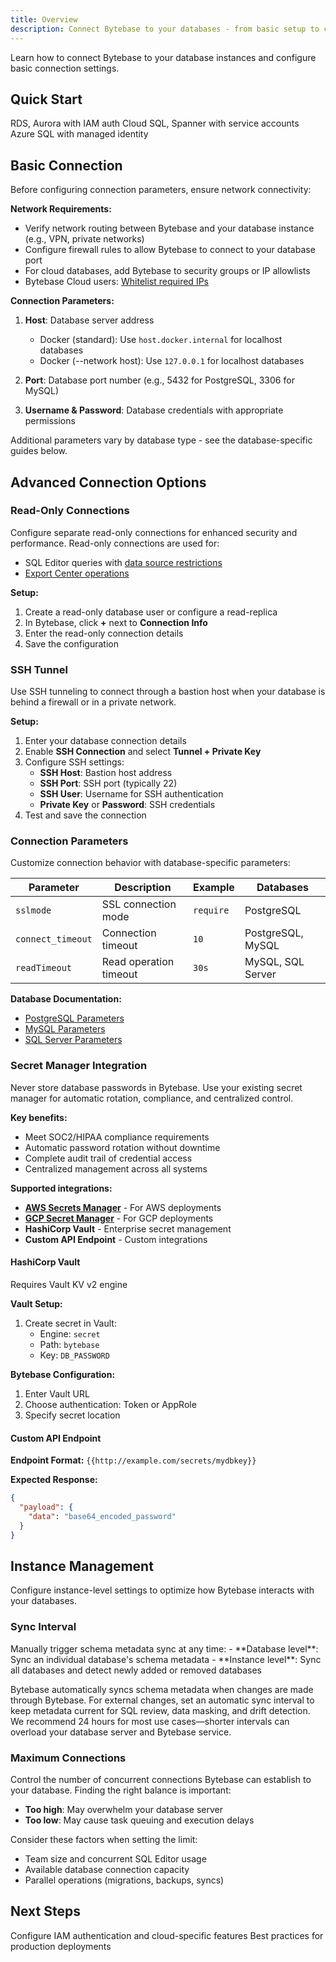 ```yaml
---
title: Overview
description: Connect Bytebase to your databases - from basic setup to cloud-native authentication
---
```


Learn how to connect Bytebase to your database instances and configure basic connection settings.

## Quick Start

<Columns cols={3}>
  <Card title="AWS Databases" href="/get-started/connect/aws" icon="aws">
    RDS, Aurora with IAM auth
  </Card>
  <Card title="GCP Databases" href="/get-started/connect/gcp" icon="google">
    Cloud SQL, Spanner with service accounts
  </Card>
  <Card title="Azure Databases" href="/get-started/connect/azure" icon="microsoft">
    Azure SQL with managed identity
  </Card>
</Columns>

## Basic Connection

Before configuring connection parameters, ensure network connectivity:

**Network Requirements:**
- Verify network routing between Bytebase and your database instance (e.g., VPN, private networks)
- Configure firewall rules to allow Bytebase to connect to your database port
- For cloud databases, add Bytebase to security groups or IP allowlists
- Bytebase Cloud users: [Whitelist required IPs](/get-started/cloud#prerequisites)

**Connection Parameters:**

1. **Host**: Database server address
   - Docker (standard): Use `host.docker.internal` for localhost databases
   - Docker (--network host): Use `127.0.0.1` for localhost databases

2. **Port**: Database port number (e.g., 5432 for PostgreSQL, 3306 for MySQL)

3. **Username & Password**: Database credentials with appropriate permissions

Additional parameters vary by database type - see the database-specific guides below.

## Advanced Connection Options

### Read-Only Connections

Configure separate read-only connections for enhanced security and performance. Read-only connections are used for:
- SQL Editor queries with [data source restrictions](/sql-editor/settings/data-source-restriction)
- [Export Center operations](/security/database-permission/export#request-from-export-center)

**Setup:**
1. Create a read-only database user or configure a read-replica
2. In Bytebase, click **+** next to **Connection Info**
3. Enter the read-only connection details
4. Save the configuration

### SSH Tunnel

Use SSH tunneling to connect through a bastion host when your database is behind a firewall or in a private network.

**Setup:**
1. Enter your database connection details
2. Enable **SSH Connection** and select **Tunnel + Private Key**
3. Configure SSH settings:
   - **SSH Host**: Bastion host address
   - **SSH Port**: SSH port (typically 22)
   - **SSH User**: Username for SSH authentication
   - **Private Key** or **Password**: SSH credentials
4. Test and save the connection

### Connection Parameters

Customize connection behavior with database-specific parameters:

| Parameter | Description | Example | Databases |
|-----------|------------|---------|-----------|
| `sslmode` | SSL connection mode | `require` | PostgreSQL |
| `connect_timeout` | Connection timeout | `10` | PostgreSQL, MySQL |
| `readTimeout` | Read operation timeout | `30s` | MySQL, SQL Server |

**Database Documentation:**
- [PostgreSQL Parameters](https://www.postgresql.org/docs/current/libpq-connect.html)
- [MySQL Parameters](https://github.com/go-sql-driver/mysql#parameters)
- [SQL Server Parameters](https://pkg.go.dev/github.com/microsoft/go-mssqldb#section-readme)

### Secret Manager Integration

Never store database passwords in Bytebase. Use your existing secret manager for automatic rotation, compliance, and centralized control.

**Key benefits:**
- Meet SOC2/HIPAA compliance requirements
- Automatic password rotation without downtime
- Complete audit trail of credential access
- Centralized management across all systems

**Supported integrations:**

- **[AWS Secrets Manager](/get-started/connect/aws#aws-secrets-manager)** - For AWS deployments
- **[GCP Secret Manager](/get-started/connect/gcp#gcp-secret-manager)** - For GCP deployments
- **HashiCorp Vault** - Enterprise secret management
- **Custom API Endpoint** - Custom integrations

#### HashiCorp Vault

<Note>
Requires Vault KV v2 engine
</Note>

**Vault Setup:**
1. Create secret in Vault:
   - Engine: `secret`
   - Path: `bytebase`
   - Key: `DB_PASSWORD`

**Bytebase Configuration:**
1. Enter Vault URL
2. Choose authentication: Token or AppRole
3. Specify secret location

#### Custom API Endpoint

**Endpoint Format:** `{{http://example.com/secrets/mydbkey}}`

**Expected Response:**
```json
{
  "payload": {
    "data": "base64_encoded_password"
  }
}
```

## Instance Management

Configure instance-level settings to optimize how Bytebase interacts with your databases.

### Sync Interval

<Tip>
Manually trigger schema metadata sync at any time:
- **Database level**: Sync an individual database's schema metadata
- **Instance level**: Sync all databases and detect newly added or removed databases
</Tip>

Bytebase automatically syncs schema metadata when changes are made through Bytebase. For external changes, set an automatic sync interval to keep metadata current for SQL review, data masking, and drift detection. We recommend 24 hours for most use cases—shorter intervals can overload your database server and Bytebase service.

### Maximum Connections

Control the number of concurrent connections Bytebase can establish to your database. Finding the right balance is important:
- **Too high**: May overwhelm your database server
- **Too low**: May cause task queuing and execution delays

Consider these factors when setting the limit:
- Team size and concurrent SQL Editor usage
- Available database connection capacity
- Parallel operations (migrations, backups, syncs)

## Next Steps

<Columns cols={2}>
  <Card title="Cloud Provider Setup" href="/get-started/connect/aws">
    Configure IAM authentication and cloud-specific features
  </Card>
  <Card title="Production Setup" href="/get-started/self-host/production-setup">
    Best practices for production deployments
  </Card>
</Columns>